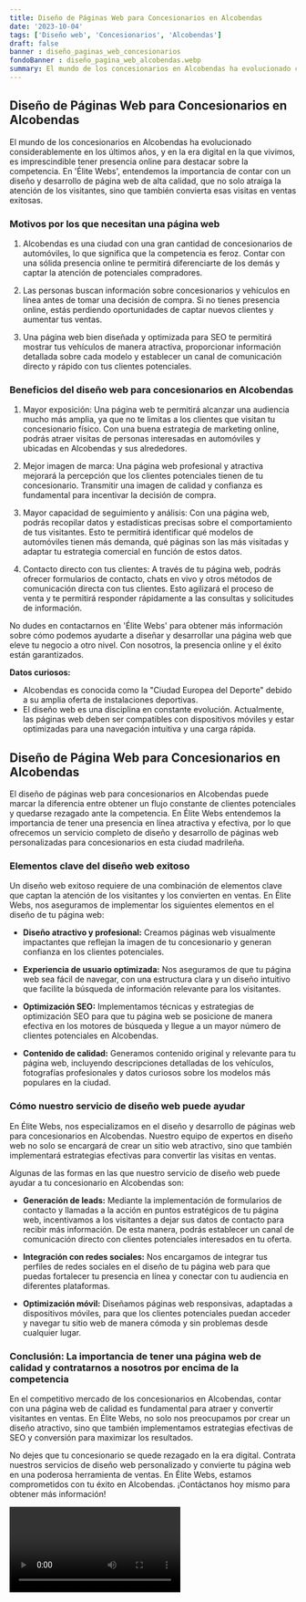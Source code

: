 ```yaml
---
title: Diseño de Páginas Web para Concesionarios en Alcobendas
date: '2023-10-04'
tags: ['Diseño web', 'Concesionarios', 'Alcobendas']
draft: false
banner : diseño_paginas_web_concesionarios
fondoBanner : diseño_pagina_web_alcobendas.webp
summary: El mundo de los concesionarios en Alcobendas ha evolucionado considerablemente en los últimos años, y en la era digital en la que vivimos, es imprescindible tener presencia online para destacar sobre la competencia. En 'Élite Webs', entendemos la importancia de contar con un diseño y desarrollo de página web de alta calidad, que no solo atraiga la atención de los visitantes, sino que también convierta esas visitas en ventas exitosas.
---
```


## Diseño de Páginas Web para Concesionarios en Alcobendas 

El mundo de los concesionarios en Alcobendas ha evolucionado considerablemente en los últimos años, y en la era digital en la que vivimos, es imprescindible tener presencia online para destacar sobre la competencia. En 'Élite Webs', entendemos la importancia de contar con un diseño y desarrollo de página web de alta calidad, que no solo atraiga la atención de los visitantes, sino que también convierta esas visitas en ventas exitosas.

### Motivos por los que necesitan una página web

1. Alcobendas es una ciudad con una gran cantidad de concesionarios de automóviles, lo que significa que la competencia es feroz. Contar con una sólida presencia online te permitirá diferenciarte de los demás y captar la atención de potenciales compradores.

2. Las personas buscan información sobre concesionarios y vehículos en línea antes de tomar una decisión de compra. Si no tienes presencia online, estás perdiendo oportunidades de captar nuevos clientes y aumentar tus ventas.

3. Una página web bien diseñada y optimizada para SEO te permitirá mostrar tus vehículos de manera atractiva, proporcionar información detallada sobre cada modelo y establecer un canal de comunicación directo y rápido con tus clientes potenciales.

### Beneficios del diseño web para concesionarios en Alcobendas

1. Mayor exposición: Una página web te permitirá alcanzar una audiencia mucho más amplia, ya que no te limitas a los clientes que visitan tu concesionario físico. Con una buena estrategia de marketing online, podrás atraer visitas de personas interesadas en automóviles y ubicadas en Alcobendas y sus alrededores.

2. Mejor imagen de marca: Una página web profesional y atractiva mejorará la percepción que los clientes potenciales tienen de tu concesionario. Transmitir una imagen de calidad y confianza es fundamental para incentivar la decisión de compra.

3. Mayor capacidad de seguimiento y análisis: Con una página web, podrás recopilar datos y estadísticas precisas sobre el comportamiento de tus visitantes. Esto te permitirá identificar qué modelos de automóviles tienen más demanda, qué páginas son las más visitadas y adaptar tu estrategia comercial en función de estos datos.

4. Contacto directo con tus clientes: A través de tu página web, podrás ofrecer formularios de contacto, chats en vivo y otros métodos de comunicación directa con tus clientes. Esto agilizará el proceso de venta y te permitirá responder rápidamente a las consultas y solicitudes de información.

No dudes en contactarnos en 'Élite Webs' para obtener más información sobre cómo podemos ayudarte a diseñar y desarrollar una página web que eleve tu negocio a otro nivel. Con nosotros, la presencia online y el éxito están garantizados.

**Datos curiosos:**
- Alcobendas es conocida como la "Ciudad Europea del Deporte" debido a su amplia oferta de instalaciones deportivas.
- El diseño web es una disciplina en constante evolución. Actualmente, las páginas web deben ser compatibles con dispositivos móviles y estar optimizadas para una navegación intuitiva y una carga rápida.

<GifSeo />

<Cta />

## Diseño de Página Web para Concesionarios en Alcobendas

El diseño de páginas web para concesionarios en Alcobendas puede marcar la diferencia entre obtener un flujo constante de clientes potenciales y quedarse rezagado ante la competencia. En Élite Webs entendemos la importancia de tener una presencia en línea atractiva y efectiva, por lo que ofrecemos un servicio completo de diseño y desarrollo de páginas web personalizadas para concesionarios en esta ciudad madrileña.

### Elementos clave del diseño web exitoso

Un diseño web exitoso requiere de una combinación de elementos clave que captan la atención de los visitantes y los convierten en ventas. En Élite Webs, nos aseguramos de implementar los siguientes elementos en el diseño de tu página web:

- **Diseño atractivo y profesional:** Creamos páginas web visualmente impactantes que reflejan la imagen de tu concesionario y generan confianza en los clientes potenciales.

- **Experiencia de usuario optimizada:** Nos aseguramos de que tu página web sea fácil de navegar, con una estructura clara y un diseño intuitivo que facilite la búsqueda de información relevante para los visitantes.

- **Optimización SEO:** Implementamos técnicas y estrategias de optimización SEO para que tu página web se posicione de manera efectiva en los motores de búsqueda y llegue a un mayor número de clientes potenciales en Alcobendas.

- **Contenido de calidad:** Generamos contenido original y relevante para tu página web, incluyendo descripciones detalladas de los vehículos, fotografías profesionales y datos curiosos sobre los modelos más populares en la ciudad.

### Cómo nuestro servicio de diseño web puede ayudar

En Élite Webs, nos especializamos en el diseño y desarrollo de páginas web para concesionarios en Alcobendas. Nuestro equipo de expertos en diseño web no solo se encargará de crear un sitio web atractivo, sino que también implementará estrategias efectivas para convertir las visitas en ventas.

Algunas de las formas en las que nuestro servicio de diseño web puede ayudar a tu concesionario en Alcobendas son:

- **Generación de leads:** Mediante la implementación de formularios de contacto y llamadas a la acción en puntos estratégicos de tu página web, incentivamos a los visitantes a dejar sus datos de contacto para recibir más información. De esta manera, podrás establecer un canal de comunicación directo con clientes potenciales interesados en tu oferta.

- **Integración con redes sociales:** Nos encargamos de integrar tus perfiles de redes sociales en el diseño de tu página web para que puedas fortalecer tu presencia en línea y conectar con tu audiencia en diferentes plataformas.

- **Optimización móvil:** Diseñamos páginas web responsivas, adaptadas a dispositivos móviles, para que los clientes potenciales puedan acceder y navegar tu sitio web de manera cómoda y sin problemas desde cualquier lugar.

### Conclusión: La importancia de tener una página web de calidad y contratarnos a nosotros por encima de la competencia

En el competitivo mercado de los concesionarios en Alcobendas, contar con una página web de calidad es fundamental para atraer y convertir visitantes en ventas. En Élite Webs, no solo nos preocupamos por crear un diseño atractivo, sino que también implementamos estrategias efectivas de SEO y conversión para maximizar los resultados.

No dejes que tu concesionario se quede rezagado en la era digital. Contrata nuestros servicios de diseño web personalizado y convierte tu página web en una poderosa herramienta de ventas. En Élite Webs, estamos comprometidos con tu éxito en Alcobendas. ¡Contáctanos hoy mismo para obtener más información!

<Video />

<CtaBot job='Concesionarios' city='Alcobendas'/>

<Gmaps query='Alcobendas+españa+maps' />